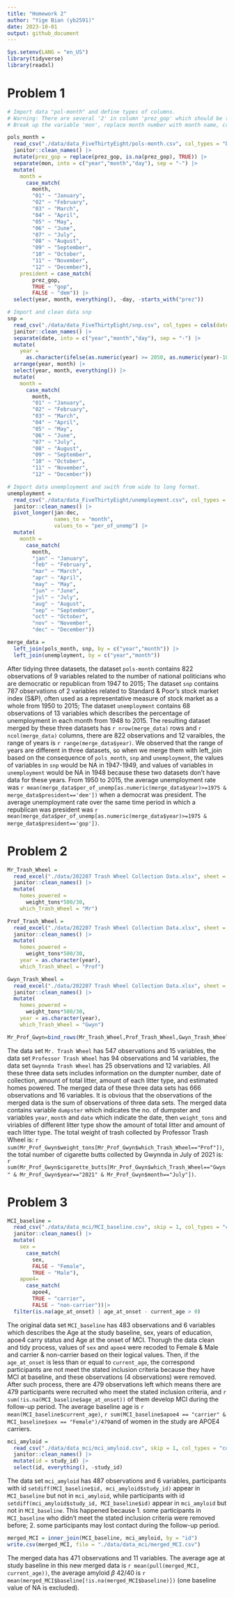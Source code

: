 ```yaml
---
title: "Homework 2"
author: "Yige Bian (yb2591)"
date: 2023-10-01
output: github_document
---
```


```r
Sys.setenv(LANG = "en_US")
library(tidyverse)
library(readxl)
```
# Problem 1
```r
# Import data "pol-month" and define types of columns. 
# Warning: There are several '2' in column 'prez_gop' which should be treated the same as '1'.  
# Break up the variable 'mon', replace month number with month name, create 'president' variable, remove 'prez_dem' and 'prez_gop' and 'day'

pols_month = 
  read_csv("./data/data_FiveThirtyEight/pols-month.csv", col_types = "Dliiiliii") |>
  janitor::clean_names() |>
  mutate(prez_gop = replace(prez_gop, is.na(prez_gop), TRUE)) |>
  separate(mon, into = c("year","month","day"), sep = "-") |>
  mutate(
    month = 
      case_match(
        month,
        "01" ~ "January",
        "02" ~ "February",
        "03" ~ "March",
        "04" ~ "April",
        "05" ~ "May",
        "06" ~ "June",
        "07" ~ "July",
        "08" ~ "August",
        "09" ~ "September",
        "10" ~ "October",
        "11" ~ "November",
        "12" ~ "December"),
    president = case_match(
        prez_gop,
        TRUE ~ "gop",
        FALSE ~ "dem")) |>
  select(year, month, everything(), -day, -starts_with("prez")) 
```
```r
# Import and clean data snp 
snp = 
  read_csv("./data/data_FiveThirtyEight/snp.csv", col_types = cols(date = col_date("%m/%d/%y"))) |>
  janitor::clean_names() |>
  separate(date, into = c("year","month","day"), sep = "-") |>
  mutate(
    year = 
      as.character(ifelse(as.numeric(year) >= 2050, as.numeric(year)-100, as.numeric(year)))) |>
  arrange(year, month) |>
  select(year, month, everything()) |>
  mutate(
    month = 
      case_match(
        month,
        "01" ~ "January",
        "02" ~ "February",
        "03" ~ "March",
        "04" ~ "April",
        "05" ~ "May",
        "06" ~ "June",
        "07" ~ "July",
        "08" ~ "August",
        "09" ~ "September",
        "10" ~ "October",
        "11" ~ "November",
        "12" ~ "December"))
```

```r
# Import data unemployment and swith from wide to long format. 
unemployment =
  read_csv("./data/data_FiveThirtyEight/unemployment.csv", col_types = "cd") |>
  janitor::clean_names() |>
  pivot_longer(jan:dec,
               names_to = "month",
               values_to = "per_of_unemp") |>
  mutate(
    month = 
      case_match(
        month,
        "jan" ~ "January",
        "feb" ~ "February",
        "mar" ~ "March",
        "apr" ~ "April",
        "may" ~ "May",
        "jun" ~ "June",
        "jul" ~ "July",
        "aug" ~ "August",
        "sep" ~ "September",
        "oct" ~ "October",
        "nov" ~ "November",
        "dec" ~ "December"))
```

```r
merge_data = 
  left_join(pols_month, snp, by = c("year","month")) |>
  left_join(unemployment, by = c("year","month"))
```

After tidying three datasets, the dataset `pols-month` contains 822 observations of 9 variables related to the number of national politicians who are democratic or republican from 1947 to 2015; The dataset `snp` contains 787 observations of 2 variables related to Standard & Poor’s stock market index (S&P), often used as a representative measure of stock market as a whole from 1950 to 2015; The dataset `unemployment` contains 68 observations of 13 variables which describes the percentage of unemployment in each month from 1948 to 2015.
The resulting dataset merged by these three datasets has `r nrow(merge_data)` rows and `r ncol(merge_data)` columns, there are 822 observations and 12 varaibles, the range of years is `r range(merge_data$year)`. We observed that the range of years are different in three datasets, so when we merge them with left_join based on the consequence of `pols_month`, `snp` and `unemployment`, the values of variables in `snp` would be NA in 1947-1949, and values of variables in `unemployment` would be NA in 1948 because these two datasets don't have data for these years. From 1950 to 2015, the average unemployment rate was `r mean(merge_data$per_of_unemp[as.numeric(merge_data$year)>=1975 & merge_data$president=='dem'])` when a democrat was president. The average unemployment rate over the same time period in which a republican was president was `r mean(merge_data$per_of_unemp[as.numeric(merge_data$year)>=1975 & merge_data$president=='gop'])`.

# Problem 2
```r
Mr_Trash_Wheel = 
  read_excel("./data/202207 Trash Wheel Collection Data.xlsx", sheet = "Mr. Trash Wheel", range = "A2:N549") |>
  janitor::clean_names() |>
  mutate(
    homes_powered = 
      weight_tons*500/30,
    which_Trash_Wheel = "Mr")

Prof_Trash_Wheel = 
  read_excel("./data/202207 Trash Wheel Collection Data.xlsx", sheet = "Professor Trash Wheel", range = "A2:M96") |>
  janitor::clean_names() |>
  mutate(
    homes_powered = 
      weight_tons*500/30,
    year = as.character(year),
    which_Trash_Wheel = "Prof")

Gwyn_Trash_Wheel = 
  read_excel("./data/202207 Trash Wheel Collection Data.xlsx", sheet = "Gwynnda Trash Wheel", range="A2:K27") |>
  janitor::clean_names() |>
  mutate(
    homes_powered = 
      weight_tons*500/30,
    year = as.character(year),
    which_Trash_Wheel = "Gwyn")

Mr_Prof_Gwyn=bind_rows(Mr_Trash_Wheel,Prof_Trash_Wheel,Gwyn_Trash_Wheel)
```

The data set `Mr. Trash Wheel` has 547 observations and 15 variables, the data set `Professor Trash Wheel` has 94 observations and 14 variables, the data set `Gwynnda Trash Wheel` has 25 observations and 12 variables. All these three data sets includes information on the dumpter number, date of collection, amount of total litter, amount of each litter type, and estimated homes powered.
The merged data of these three data sets has 666 observations and 16 variables. It is obvious that the observations of the merged data is the sum of observations of three data sets. The merged data contains variable `dumpster` which indicates the no. of dumpster and variables `year`, `month` and `date` which indicate the date, then `weight_tons` and viriables of different litter type show the amount of total litter and amount of each litter type. The total weight of trash collected by Professor Trash Wheel is: `r sum(Mr_Prof_Gwyn$weight_tons[Mr_Prof_Gwyn$which_Trash_Wheel=="Prof"])`, the total number of cigarette butts collected by Gwynnda in July of 2021 is: `r sum(Mr_Prof_Gwyn$cigarette_butts[Mr_Prof_Gwyn$which_Trash_Wheel=="Gwyn" & Mr_Prof_Gwyn$year=="2021" & Mr_Prof_Gwyn$month=="July"])`.

# Problem 3
```r
MCI_baseline = 
  read_csv("./data/data_mci/MCI_baseline.csv", skip = 1, col_types = "cdlild") |>
  janitor::clean_names() |>
  mutate(
    sex = 
      case_match(
        sex,
        FALSE ~ "Female",
        TRUE ~ "Male"),
    apoe4=
      case_match(
        apoe4,
        TRUE ~ "carrier",
        FALSE ~ "non-carrier"))|>
  filter(is.na(age_at_onset) | age_at_onset - current_age > 0)
```

The original data set `MCI_baseline` has 483 observations and 6 variables which describes the Age at the study baseline, sex, years of education, apoe4 carry status and Age at the onset of MCI. Thorugh the data clean and tidy process, values of `sex` and `apoe4` were recoded to Female & Male and carrier & non-carrier based on their logical values. Then, if the `age_at_onset` is less than or equal to `current_age`, the correspond participants are not meet the stated inclusion criteria because they have MCI at baseline, and these observations (4 observations) were removed.
After such process, there are 479 observations left which means there are 479 participants were recruited who meet the stated inclusion criteria, and `r sum(!is.na(MCI_baseline$age_at_onset))` of them develop MCI during the follow-up period. The average baseline age is `r mean(MCI_baseline$current_age)`, `r sum(MCI_baseline$apoe4 == "carrier" & MCI_baseline$sex == "Female")/479`and of women in the study are APOE4 carriers.

```r
mci_amyloid = 
  read_csv("./data/data_mci/mci_amyloid.csv", skip = 1, col_types = "cddddd") |>
  janitor::clean_names() |>
  mutate(id = study_id) |>
  select(id, everything(), -study_id)
```
The data set `mci_amyloid` has 487 observations and 6 variables, participants with id `setdiff(MCI_baseline$id, mci_amyloid$study_id)` appear in `MCI_baseline` but not in `mci_amyloid`, while participants with id `setdiff(mci_amyloid$study_id, MCI_baseline$id)` appear in `mci_amyloid` but not in `MCI_baseline`. This happened because 1. some participants in `MCI_baseline` who didn't meet the stated inclusion criteria were removed before; 2. some participants may lost contact during the follow-up period.

```r
merged_MCI = inner_join(MCI_baseline, mci_amyloid, by = "id")
write.csv(merged_MCI, file = "./data/data_mci/merged_MCI.csv")
```

The merged data has 471 observations and 11 variables. The average age at study baseline in this new merged data is `r mean(pull(merged_MCI, current_age))`, the average amyloid $\beta$ 42/40 is `r mean(merged_MCI$baseline[!is.na(merged_MCI$baseline)])` (one baseline value of NA is excluded).




